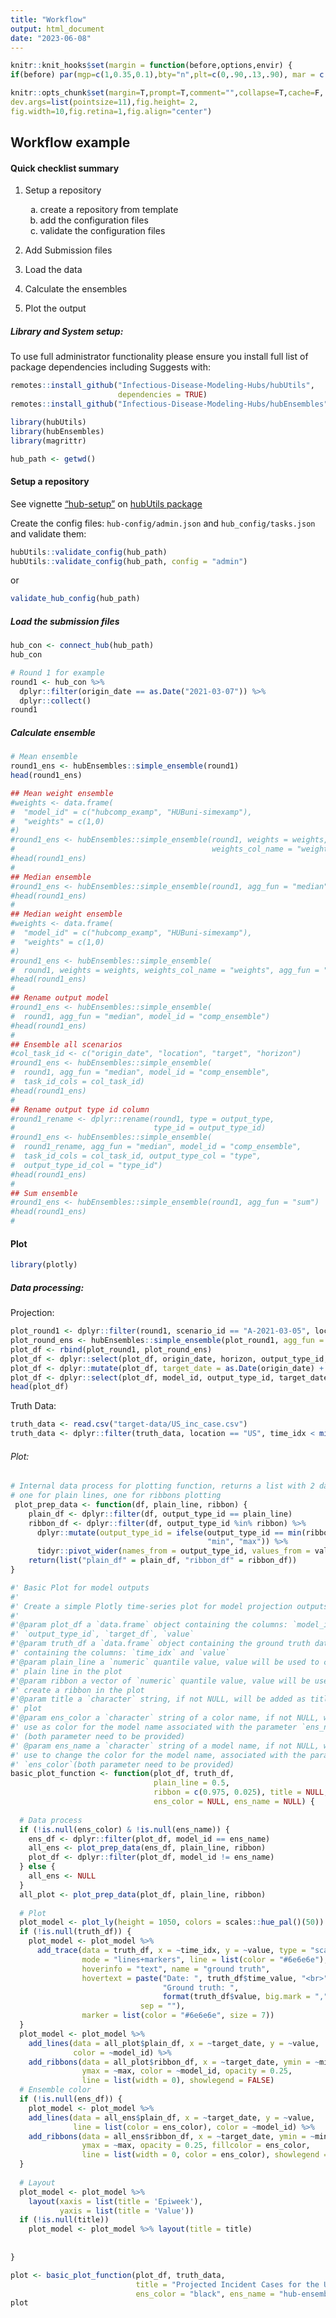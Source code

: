 ```yaml
---
title: "Workflow"
output: html_document
date: "2023-06-08"
---
```


```r
knitr::knit_hooks$set(margin = function(before,options,envir) {
if(before) par(mgp=c(1,0.35,0.1),bty="n",plt=c(0,.90,.13,.90), mar = c(2,2,2,2), xpd = TRUE) else NULL })

knitr::opts_chunk$set(margin=T,prompt=T,comment="",collapse=T,cache=F, bty="n",
dev.args=list(pointsize=11),fig.height= 2,
fig.width=10,fig.retina=1,fig.align="center")
```

## Workflow example

#### Quick checklist summary

1. Setup a repository

    a. create a repository from template
    b. add the configuration files
    c. validate the configuration files
  
  
2. Add Submission files 

3. Load the data

4. Calculate the ensembles

5. Plot the output

##### Library and System setup:

To use full administrator functionality please ensure you install full list of package dependencies including Suggests with:
```r
remotes::install_github("Infectious-Disease-Modeling-Hubs/hubUtils",
                        dependencies = TRUE)
remotes::install_github("Infectious-Disease-Modeling-Hubs/hubEnsembles")
```

```r
library(hubUtils)
library(hubEnsembles)
library(magrittr)
```

```r
hub_path <- getwd()
```

#### Setup a repository

See vignette 
["hub-setup"](https://github.com/Infectious-Disease-Modeling-Hubs/hubUtils/blob/main/vignettes/articles/hub-setup.Rmd) 
on 
[hubUtils package](https://github.com/Infectious-Disease-Modeling-Hubs/hubUtils/tree/main)

Create the config files: `hub-config/admin.json` and `hub_config/tasks.json` and validate them:

```r
hubUtils::validate_config(hub_path)
hubUtils::validate_config(hub_path, config = "admin")
```
  
or 

```r
validate_hub_config(hub_path)
```
  
##### Load the submission files

```r
hub_con <- connect_hub(hub_path)
hub_con

# Round 1 for example
round1 <- hub_con %>% 
  dplyr::filter(origin_date == as.Date("2021-03-07")) %>% 
  dplyr::collect()
round1
```

##### Calculate ensemble

```r
# Mean ensemble
round1_ens <- hubEnsembles::simple_ensemble(round1)
head(round1_ens)

## Mean weight ensemble
#weights <- data.frame(
#  "model_id" = c("hubcomp_examp", "HUBuni-simexamp"),
#  "weights" = c(1,0)
#)
#round1_ens <- hubEnsembles::simple_ensemble(round1, weights = weights,
#                                            weights_col_name = "weights")
#head(round1_ens)
#
## Median ensemble
#round1_ens <- hubEnsembles::simple_ensemble(round1, agg_fun = "median")
#head(round1_ens)
#
## Median weight ensemble
#weights <- data.frame(
#  "model_id" = c("hubcomp_examp", "HUBuni-simexamp"),
#  "weights" = c(1,0)
#)
#round1_ens <- hubEnsembles::simple_ensemble(
#  round1, weights = weights, weights_col_name = "weights", agg_fun = "median")
#head(round1_ens)
#
## Rename output model
#round1_ens <- hubEnsembles::simple_ensemble(
#  round1, agg_fun = "median", model_id = "comp_ensemble")
#head(round1_ens)
#
## Ensemble all scenarios
#col_task_id <- c("origin_date", "location", "target", "horizon")
#round1_ens <- hubEnsembles::simple_ensemble(
#  round1, agg_fun = "median", model_id = "comp_ensemble", 
#  task_id_cols = col_task_id)
#head(round1_ens)
#
## Rename output type id column
#round1_rename <- dplyr::rename(round1, type = output_type, 
#                               type_id = output_type_id)
#round1_ens <- hubEnsembles::simple_ensemble(
#  round1_rename, agg_fun = "median", model_id = "comp_ensemble", 
#  task_id_cols = col_task_id, output_type_col = "type", 
#  output_type_id_col = "type_id")
#head(round1_ens)
#
## Sum ensemble
#round1_ens <- hubEnsembles::simple_ensemble(round1, agg_fun = "sum")
#head(round1_ens)
#
```


#### Plot

```r
library(plotly)
```

##### Data processing:

Projection:

```r
plot_round1 <- dplyr::filter(round1, scenario_id == "A-2021-03-05", location == "US", target == "inc case", output_type_id %in% c(0.975, 0.025, 0.5))
plot_round_ens <- hubEnsembles::simple_ensemble(plot_round1, agg_fun = "median")
plot_df <- rbind(plot_round1, plot_round_ens)
plot_df <- dplyr::select(plot_df, origin_date, horizon, output_type_id, value, model_id)
plot_df <- dplyr::mutate(plot_df, target_date = as.Date(origin_date) + (horizon * 7) - 1)
plot_df <- dplyr::select(plot_df, model_id, output_type_id, target_date, value)
head(plot_df)
```

Truth Data:

```r
truth_data <- read.csv("target-data/US_inc_case.csv")
truth_data <- dplyr::filter(truth_data, location == "US", time_idx < min(plot_df$target_date))
```

###### Plot: 

```r
# Internal data process for plotting function, returns a list with 2 data frame:
# one for plain lines, one for ribbons plotting
 plot_prep_data <- function(df, plain_line, ribbon) {
    plain_df <- dplyr::filter(df, output_type_id == plain_line) 
    ribbon_df <- dplyr::filter(df, output_type_id %in% ribbon) %>%
      dplyr::mutate(output_type_id = ifelse(output_type_id == min(ribbon), 
                                            "min", "max")) %>% 
      tidyr::pivot_wider(names_from = output_type_id, values_from = value)
    return(list("plain_df" = plain_df, "ribbon_df" = ribbon_df))
}

#' Basic Plot for model outputs
#'
#' Create a simple Plotly time-series plot for model projection outputs. 
#'
#'@param plot_df a `data.frame` object containing the columns: `model_id`, 
#' `output_type_id`, `target_df`, `value`
#'@param truth_df a `data.frame` object containing the ground truth data, 
#' containing the columns: `time_idx` and `value`
#'@param plain_line a `numeric` quantile value, value will be used to create a 
#' plain line in the plot
#'@param ribbon a vector of `numeric` quantile value, value will be used a to 
#' create a ribbon in the plot
#'@param title a `character` string, if not NULL, will be added as title to the 
#' plot
#'@param ens_color a `character` string of a color name, if not NULL, will be 
#' use as color for the model name associated with the parameter `ens_name`
#' (both parameter need to be provided)
#' @param ens_name a `character` string of a model name, if not NULL, will be 
#' use to change the color for the model name, associated with the parameter 
#' `ens_color`(both parameter need to be provided)
basic_plot_function <- function(plot_df, truth_df, 
                                plain_line = 0.5, 
                                ribbon = c(0.975, 0.025), title = NULL,
                                ens_color = NULL, ens_name = NULL) {
  
  # Data process
  if (!is.null(ens_color) & !is.null(ens_name)) {
    ens_df <- dplyr::filter(plot_df, model_id == ens_name) 
    all_ens <- plot_prep_data(ens_df, plain_line, ribbon)
    plot_df <- dplyr::filter(plot_df, model_id != ens_name)
  } else {
    all_ens <- NULL
  }
  all_plot <- plot_prep_data(plot_df, plain_line, ribbon)
  
  # Plot
  plot_model <- plot_ly(height = 1050, colors = scales::hue_pal()(50)) 
  if (!is.null(truth_df)) {
    plot_model <- plot_model %>% 
      add_trace(data = truth_df, x = ~time_idx, y = ~value, type = "scatter",
                mode = "lines+markers", line = list(color = "#6e6e6e"),
                hoverinfo = "text", name = "ground truth",
                hovertext = paste("Date: ", truth_df$time_value, "<br>", 
                                  "Ground truth: ", 
                                  format(truth_df$value, big.mark = ","), 
                             sep = ""), 
                marker = list(color = "#6e6e6e", size = 7))
  }
  plot_model <- plot_model %>% 
    add_lines(data = all_plot$plain_df, x = ~target_date, y = ~value, 
              color = ~model_id) %>% 
    add_ribbons(data = all_plot$ribbon_df, x = ~target_date, ymin = ~min, 
                ymax = ~max, color = ~model_id, opacity = 0.25, 
                line = list(width = 0), showlegend = FALSE)
  # Ensemble color
  if (!is.null(ens_df)) {
    plot_model <- plot_model %>% 
    add_lines(data = all_ens$plain_df, x = ~target_date, y = ~value, 
              line = list(color = ens_color), color = ~model_id) %>% 
    add_ribbons(data = all_ens$ribbon_df, x = ~target_date, ymin = ~min, 
                ymax = ~max, opacity = 0.25, fillcolor = ens_color,
                line = list(width = 0, color = ens_color), showlegend = FALSE)
  }
  
  # Layout
  plot_model <- plot_model %>% 
    layout(xaxis = list(title = 'Epiweek'), 
           yaxis = list(title = 'Value'))
  if (!is.null(title))
    plot_model <- plot_model %>% layout(title = title)
  
  
}
```

```r
plot <- basic_plot_function(plot_df, truth_data, 
                            title = "Projected Incident Cases for the US (scenario A; Round 1)",
                            ens_color = "black", ens_name = "hub-ensemble")
plot

```

